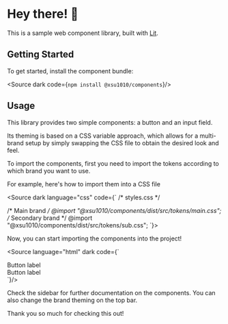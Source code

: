 
# Hey there! 👋

This is a sample web component library, built with [Lit](https://lit.dev/).

## Getting Started

To get started, install the component bundle:

<Source dark code={`
npm install @xsu1010/components
`}/>

## Usage

This library provides two simple components: a button and an input field.

Its theming is based on a CSS variable approach, which allows for a multi-brand setup by simply swapping the CSS file to obtain the desired look and feel.

To import the components, first you need to import the tokens according to which brand you want to use.

For example, here's how to import them into a CSS file

<Source dark language="css" code={`
/* styles.css */

/* Main brand */
@import "@xsu1010/components/dist/src/tokens/main.css";
/* Secondary brand */
@import "@xsu1010/components/dist/src/tokens/sub.css";
`}>
</Source>

Now, you can start importing the components into the project!

<Source language="html" dark code={`
<script>
</script>

<!-- If you imported the main brand -->
<div class="main-brand">
  <test-button>Button label</test-button>
  <test-input label="Label"></test-input>
</div>

<!-- If you imported the secondary brand -->
<div class="sub-brand">
  <test-button>Button label</test-button>
  <test-input label="Label"></test-input>
</div>
  `}/>

Check the sidebar for further documentation on the components. You can also change the brand theming on the top bar.

Thank you so much for checking this out!
